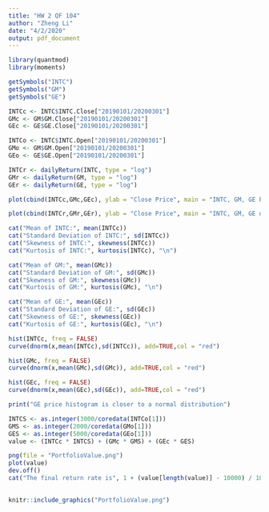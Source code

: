 ```yaml
---
title: "HW 2 QF 104"
author: "Zheng Li"
date: "4/2/2020"
output: pdf_document
---
```


```r
library(quantmod)
library(moments)

getSymbols("INTC")
getSymbols("GM")
getSymbols("GE")

INTCc <- INTC$INTC.Close["20190101/20200301"]
GMc <- GM$GM.Close["20190101/20200301"]
GEc <- GE$GE.Close["20190101/20200301"]

INTCo <- INTC$INTC.Open["20190101/20200301"]
GMo <- GM$GM.Open["20190101/20200301"]
GEo <- GE$GE.Open["20190101/20200301"]

INTCr <- dailyReturn(INTC, type = "log")
GMr <- dailyReturn(GM, type = "log")
GEr <- dailyReturn(GE, type = "log")

```


```r
plot(cbind(INTCc,GMc,GEc), ylab = "Close Price", main = "INTC, GM, GE Price Changes")

```


```r
plot(cbind(INTCr,GMr,GEr), ylab = "Close Price", main = "INTC, GM, GE daily return rates")
```


```r
cat("Mean of INTC:", mean(INTCc))
cat("Standard Deviation of INTC:", sd(INTCc))
cat("Skewness of INTC:", skewness(INTCc))
cat("Kurtosis of INTC:", kurtosis(INTCc), "\n")

cat("Mean of GM:", mean(GMc))
cat("Standard Deviation of GM:", sd(GMc))
cat("Skewness of GM:", skewness(GMc))
cat("Kurtosis of GM:", kurtosis(GMc), "\n")

cat("Mean of GE:", mean(GEc))
cat("Standard Deviation of GE:", sd(GEc))
cat("Skewness of GE:", skewness(GEc))
cat("Kurtosis of GE:", kurtosis(GEc), "\n")


```


```r
hist(INTCc, freq = FALSE)
curve(dnorm(x,mean(INTCc),sd(INTCc)), add=TRUE,col = "red")

hist(GMc, freq = FALSE)
curve(dnorm(x,mean(GMc),sd(GMc)), add=TRUE,col = "red")

hist(GEc, freq = FALSE)
curve(dnorm(x,mean(GEc),sd(GEc)), add=TRUE,col = "red")

print("GE price histogram is closer to a normal distribution")

```


```r
INTCS <- as.integer(3000/coredata(INTCo[1]))
GMS <- as.integer(2000/coredata(GMo[1]))
GES <- as.integer(5000/coredata(GEo[1]))
value <- (INTCc * INTCS) + (GMc * GMS) + (GEc * GES)

png(file = "PortfolioValue.png")
plot(value)
dev.off()
cat("The final return rate is", 1 + (value[length(value)] - 10000) / 10000)
  
```

```r
knitr::include_graphics("PortfolioValue.png")
```



